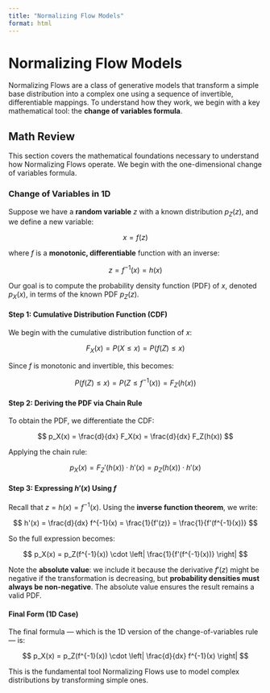 ```yaml
---
title: "Normalizing Flow Models"
format: html
---
```


# Normalizing Flow Models

Normalizing Flows are a class of generative models that transform a simple base distribution into a complex one using a sequence of invertible, differentiable mappings. To understand how they work, we begin with a key mathematical tool: the **change of variables formula**.

## Math Review

This section covers the mathematical foundations necessary to understand how Normalizing Flows operate. We begin with the one-dimensional change of variables formula.

### Change of Variables in 1D

Suppose we have a **random variable** $z$ with a known distribution $p_Z(z)$, and we define a new variable:

$$
x = f(z)
$$

where $f$ is a **monotonic, differentiable** function with an inverse:

$$
z = f^{-1}(x) = h(x)
$$

Our goal is to compute the probability density function (PDF) of $x$, denoted $p_X(x)$, in terms of the known PDF $p_Z(z)$.

#### Step 1: Cumulative Distribution Function (CDF)

We begin with the cumulative distribution function of $x$:

$$
F_X(x) = P(X \leq x) = P(f(Z) \leq x)
$$

Since $f$ is monotonic and invertible, this becomes:

$$
P(f(Z) \leq x) = P(Z \leq f^{-1}(x)) = F_Z(h(x))
$$

#### Step 2: Deriving the PDF via Chain Rule

To obtain the PDF, we differentiate the CDF:

$$
p_X(x) = \frac{d}{dx} F_X(x) = \frac{d}{dx} F_Z(h(x))
$$

Applying the chain rule:

$$
p_X(x) = F_Z'(h(x)) \cdot h'(x) = p_Z(h(x)) \cdot h'(x)
$$

#### Step 3: Expressing $h'(x)$ Using $f$

Recall that $z = h(x) = f^{-1}(x)$. Using the **inverse function theorem**, we write:

$$
h'(x) = \frac{d}{dx} f^{-1}(x) = \frac{1}{f'(z)} = \frac{1}{f'(f^{-1}(x))}
$$

So the full expression becomes:

$$
p_X(x) = p_Z(f^{-1}(x)) \cdot \left| \frac{1}{f'(f^{-1}(x))} \right|
$$

Note the **absolute value**: we include it because the derivative $f'(z)$ might be negative if the transformation is decreasing, but **probability densities must always be non-negative**. The absolute value ensures the result remains a valid PDF.

#### Final Form (1D Case)

The final formula — which is the 1D version of the change-of-variables rule — is:

$$
p_X(x) = p_Z(f^{-1}(x)) \cdot \left| \frac{d}{dx} f^{-1}(x) \right|
$$

This is the fundamental tool Normalizing Flows use to model complex distributions by transforming simple ones.
